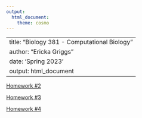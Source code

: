 ```yaml
---
output: 
  html_document: 
    theme: cosmo
---
```

---
title: "Biology 381 - Computational Biology"
author: "Ericka Griggs"
date: 'Spring 2023'
output: html_document
---

[Homework #2](homework-02.html)

[Homework #3](hw3.html)

[Homework #4](hw4.html)
